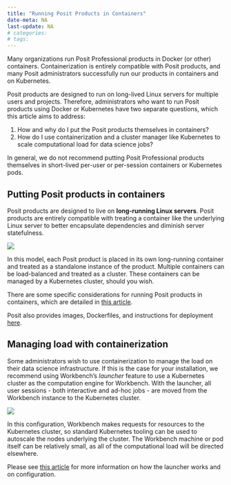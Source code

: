 ```yaml
---
title: "Running Posit Products in Containers"
date-meta: NA
last-update: NA
# categories:
# tags:
---
```


Many organizations run Posit Professional products in Docker (or
other) containers. Containerization is entirely compatible with Posit
products, and many Posit administrators successfully run our products
in containers and on Kubernetes.

Posit products are designed to run on long-lived Linux servers for
multiple users and projects. Therefore, administrators who want to run
Posit products using Docker or Kubernetes have two separate questions,
which this article aims to address:

1.  How and why do I put the Posit products themselves in containers?
2.  How do I use containerization and a cluster manager like Kubernetes
    to scale computational load for data science jobs?

In general, we do not recommend putting Posit Professional products
themselves in short-lived per-user or per-session containers or
Kubernetes pods.

## Putting Posit products in containers

Posit products are designed to live on **long-running Linux servers**.
Posit products are entirely compatible with treating a container like
the underlying Linux server to better encapsulate dependencies and
diminish server statefulness.

![](simple-docker.png)

In this model, each Posit product is
placed in its own long-running container and treated as a standalone
instance of the product. Multiple containers can be load-balanced and
treated as a cluster. These containers can be managed by a Kubernetes
cluster, should you wish.

There are some specific considerations for running Posit products in
containers, which are detailed in [this
article](https://support.posit.co/hc/en-us/articles/360021594513).

Posit also provides images, Dockerfiles, and instructions for
deployment [here](https://hub.docker.com/r/rstudio/rstudio-server-pro).

## Managing load with containerization

Some administrators wish to use containerization to manage the load on
their data science infrastructure. If this is the case for your installation, we recommend using Workbench's
*launcher* feature to use a Kubernetes cluster as the computation engine
for Workbench. With the launcher, all user sessions - both
interactive and ad-hoc jobs - are moved from the Workbench instance
to the Kubernetes cluster. 

![](docker-k8s.png)

In this configuration, Workbench
makes requests for resources to the Kubernetes cluster, so standard
Kubernetes tooling can be used to autoscale the nodes underlying the
cluster. The Workbench machine or pod itself can be relatively
small, as all of the computational load will be directed elsewhere.

Please see [this article](/sys-admin/launcher/kubernetes/) for more
information on how the launcher works and on configuration.

